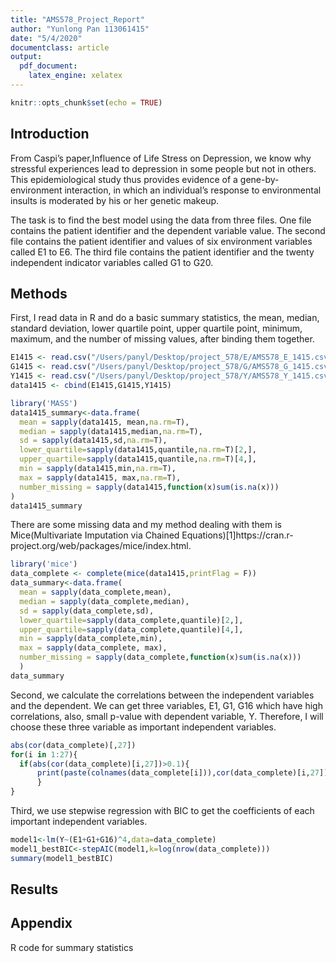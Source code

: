 ```yaml
---
title: "AMS578_Project_Report"
author: "Yunlong Pan 113061415"
date: "5/4/2020"
documentclass: article
output:
  pdf_document:
    latex_engine: xelatex
---
```


```r
knitr::opts_chunk$set(echo = TRUE)
```
## Introduction
From Caspi's paper,Influence of Life Stress on Depression, we know why stressful experiences lead to depression in some people but not in others. This epidemiological study thus provides evidence of a gene-by-environment interaction, in which an individual’s response to environmental insults is moderated by his or her genetic makeup.

The task is to find the best model using the data from three files. One file contains the patient identifier and the dependent variable value. The second file contains the patient identifier and values of six environment variables called E1 to E6. The third file contains the patient identifier and the twenty independent indicator variables called G1 to G20. 

## Methods
First, I read data in R and do a basic summary statistics, the mean, median, standard deviation, lower quartile point, upper quartile point, minimum, maximum, and the number of missing values, after binding them together.
```r
E1415 <- read.csv("/Users/panyl/Desktop/project_578/E/AMS578_E_1415.csv")
G1415 <- read.csv("/Users/panyl/Desktop/project_578/G/AMS578_G_1415.csv")
Y1415 <- read.csv("/Users/panyl/Desktop/project_578/Y/AMS578_Y_1415.csv")
data1415 <- cbind(E1415,G1415,Y1415)

library('MASS')
data1415_summary<-data.frame(
  mean = sapply(data1415, mean,na.rm=T),
  median = sapply(data1415,median,na.rm=T),
  sd = sapply(data1415,sd,na.rm=T),
  lower_quartile=sapply(data1415,quantile,na.rm=T)[2,],
  upper_quartile=sapply(data1415,quantile,na.rm=T)[4,],
  min = sapply(data1415,min,na.rm=T),
  max = sapply(data1415, max,na.rm=T),
  number_missing = sapply(data1415,function(x)sum(is.na(x)))
)
data1415_summary
```
There are some missing data and my method dealing with them is Mice(Multivariate Imputation via Chained Equations)[1]https://cran.r-project.org/web/packages/mice/index.html.
```r
library('mice')
data_complete <- complete(mice(data1415,printFlag = F))
data_summary<-data.frame(
  mean = sapply(data_complete,mean),
  median = sapply(data_complete,median),
  sd = sapply(data_complete,sd),
  lower_quartile=sapply(data_complete,quantile)[2,],
  upper_quartile=sapply(data_complete,quantile)[4,],
  min = sapply(data_complete,min),
  max = sapply(data_complete, max),
  number_missing = sapply(data_complete,function(x)sum(is.na(x)))
  )
data_summary
```
Second, we calculate the correlations between the independent variables and the dependent. We can get three variables, E1, G1, G16 which have high correlations, also, small p-value with dependent variable, Y. Therefore, I will choose these three variable as important independent variables.
```r
abs(cor(data_complete)[,27])
for(i in 1:27){
  if(abs(cor(data_complete)[i,27])>0.1){
      print(paste(colnames(data_complete[i])),cor(data_complete)[i,27])
      }
}
```
Third, we use stepwise regression with BIC to get the coefficients of each important independent variables.
```r
model1<-lm(Y~(E1+G1+G16)^4,data=data_complete)
model1_bestBIC<-stepAIC(model1,k=log(nrow(data_complete)))
summary(model1_bestBIC)
```
## Results

## Appendix
R code for summary statistics



